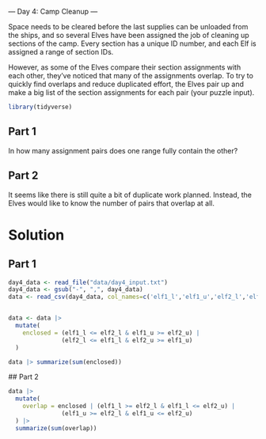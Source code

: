 

--- Day 4: Camp Cleanup ---


Space needs to be cleared before the last supplies can be unloaded from the ships, and so several Elves have been assigned the job of cleaning up sections of the camp. Every section has a unique ID number, and each Elf is assigned a range of section IDs.

However, as some of the Elves compare their section assignments with each other, they've noticed that many of the assignments overlap. To try to quickly find overlaps and reduce duplicated effort, the Elves pair up and make a big list of the section assignments for each pair (your puzzle input).


```r
library(tidyverse)
```

## Part 1

In how many assignment pairs does one range fully contain the other?

 
 
 
## Part 2

It seems like there is still quite a bit of duplicate work planned. Instead, the Elves would like to know the number of pairs that overlap at all.

# Solution

## Part 1
 
```r
day4_data <- read_file("data/day4_input.txt")
day4_data <- gsub("-", ",", day4_data)
data <- read_csv(day4_data, col_names=c('elf1_l','elf1_u','elf2_l','elf2_u')) 


data <- data |> 
  mutate(
    enclosed = (elf1_l <= elf2_l & elf1_u >= elf2_u) |
               (elf2_l <= elf1_l & elf2_u >= elf1_u) 
  )

data |> summarize(sum(enclosed))

```
 
 ## Part 2
 
```r
data |> 
  mutate(
    overlap = enclosed | (elf1_l >= elf2_l & elf1_l <= elf2_u) |
               (elf1_u >= elf2_l & elf1_u <= elf2_u) 
  ) |>
  summarize(sum(overlap))
```
 
 